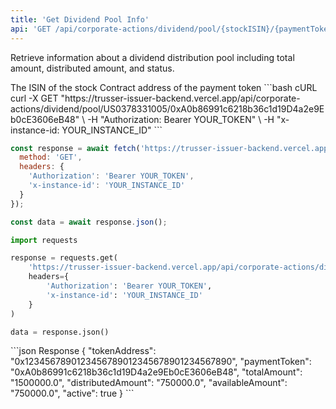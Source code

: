 ```yaml
---
title: 'Get Dividend Pool Info'
api: 'GET /api/corporate-actions/dividend/pool/{stockISIN}/{paymentToken}'
---
```


Retrieve information about a dividend distribution pool including total amount, distributed amount, and status.

<ParamField path="stockISIN" type="string" required>
  The ISIN of the stock
</ParamField>

<ParamField path="paymentToken" type="string" required>
  Contract address of the payment token
</ParamField>

<RequestExample>
```bash cURL
curl -X GET "https://trusser-issuer-backend.vercel.app/api/corporate-actions/dividend/pool/US0378331005/0xA0b86991c6218b36c1d19D4a2e9Eb0cE3606eB48" \
  -H "Authorization: Bearer YOUR_TOKEN" \
  -H "x-instance-id: YOUR_INSTANCE_ID"
```

```javascript JavaScript
const response = await fetch('https://trusser-issuer-backend.vercel.app/api/corporate-actions/dividend/pool/US0378331005/0xA0b86991c6218b36c1d19D4a2e9Eb0cE3606eB48', {
  method: 'GET',
  headers: {
    'Authorization': 'Bearer YOUR_TOKEN',
    'x-instance-id': 'YOUR_INSTANCE_ID'
  }
});

const data = await response.json();
```

```python Python
import requests

response = requests.get(
    'https://trusser-issuer-backend.vercel.app/api/corporate-actions/dividend/pool/US0378331005/0xA0b86991c6218b36c1d19D4a2e9Eb0cE3606eB48',
    headers={
        'Authorization': 'Bearer YOUR_TOKEN',
        'x-instance-id': 'YOUR_INSTANCE_ID'
    }
)

data = response.json()
```
</RequestExample>

<ResponseExample>
```json Response
{
  "tokenAddress": "0x1234567890123456789012345678901234567890",
  "paymentToken": "0xA0b86991c6218b36c1d19D4a2e9Eb0cE3606eB48",
  "totalAmount": "1500000.0",
  "distributedAmount": "750000.0",
  "availableAmount": "750000.0",
  "active": true
}
```
</ResponseExample>